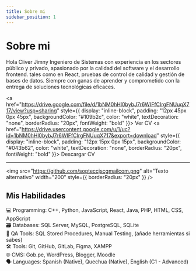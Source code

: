 ```yaml
---
title: Sobre mi
sidebar_position: 1
---
```

# Sobre mi
Hola Cliver Jimny Ingeniero de Sistemas con experiencia en los sectores público y privado, apasionado por la calidad del software y el desarrollo frontend. tales como en React, pruebas de control de calidad y gestión de bases de datos. Siempre con ganas de aprender y comprometido con la entrega de soluciones tecnológicas eficaces.

<a href="https://drive.google.com/file/d/1bNM0hHl0bybJ7r6WIFfCIrgFNUuqX717/view?usp=sharing" style={{
  display: "inline-block",
  padding: "12px 45px 0px 45px",
  backgroundColor: "#109b2c",
  color: "white",
  textDecoration: "none",
  borderRadius: "20px",
  fontWeight: "bold"
}}>
Ver CV
</a>
<a href="https://drive.usercontent.google.com/u/1/uc?id=1bNM0hHl0bybJ7r6WIFfCIrgFNUuqX717&export=download" style={{
  display: "inline-block",
  padding: "12px 15px 0px 15px",
  backgroundColor: "#043b62",
  color: "white",
  textDecoration: "none",
  borderRadius: "20px",
  fontWeight: "bold"
}}>
Descargar CV
</a>

---

<img 
  src="https://github.com/sopteccjscgmailcom.png" 
  alt="Texto alternativo" 
  width="200" 
  style={{ borderRadius: "20px" }}
/>

## Mis Habilidades
💻 Programming: C++, Python, JavaScript, React, Java, PHP, HTML, CSS, AppScript  
🗃️ Databases: SQL Server, MySQL, PostgreSQL, SQLite  
🧪 QA Tools: SQL Stored Procedures, Manual Testing, (añade herramientas si sabes)  
🛠️ Tools: Git, GitHub, GitLab, Figma, XAMPP  
🌐 CMS: Gob.pe, WordPress, Blogger, Moodle  
🗣️ Languages: Spanish (Native), Quechua (Native), English (C1 - Advanced)
